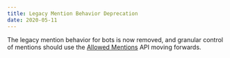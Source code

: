 ```yaml
---
title: Legacy Mention Behavior Deprecation
date: 2020-05-11
---
```


The legacy mention behavior for bots is now removed, and granular control of mentions should use the [Allowed Mentions](#DOCS_RESOURCES_CHANNEL/allowed-mentions-object) API moving forwards.
